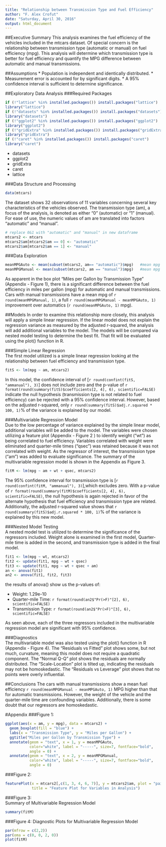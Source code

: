 ```yaml
---
title: "Relationship between Transmission Type and Fuel Efficiency"
author: "F. Alex Crofut"
date: "Saturday, April 30, 2016"
output: html_document
---
```


##Executive Summary
This analysis examines the fuel efficiency of the vehicles included in the mtcars dataset.  Of special concern is the relationship between transmission type (automatic or manual) on fuel efficiency (mpg).  This analysis will determine which transmission type is better for fuel efficiency and quantify the MPG difference between automatic and manual transmissions. 

##Assumptions
* Population is independent and identically distributed.
* Measurement error is accounted for by significant digits.
* A 95% confidence interval is sufficient to determine significance.

##Exploratory Data Analysis
###Required Packages
```r
if (!"lattice" %in% installed.packages()) install.packages("lattice")
library("lattice")
if (!"datasets" %in% installed.packages()) install.packages("datasets")
library("datasets")
if (!"ggplot2" %in% installed.packages()) install.packages("ggplot2")
library("ggplot2")
if (!"gridExtra" %in% installed.packages()) install.packages("gridExtra")
library("gridExtra")
if (!"caret" %in% installed.packages()) install.packages("caret")
library("caret")
```

* datasets
* ggplot2
* gridExtra
* caret
* lattice

###Data Structure and Processing
```r
data(mtcars)
```
The dataset shows 32 observations of 11 variables concerning several key characteristics of the vehicles observed.  The transmission type (am), a focus of the analysis, is denoted as either "0" (automatic) or "1" (manual).  For ease of use, the numeric values of am are translated into factors "automatic" and "manual".

```r
# replace 0&1 with "automatic" and "manual" in new dataframe
mtcars2 <- mtcars
mtcars2$am[mtcars2$am == 0] <- "automatic"
mtcars2$am[mtcars2$am == 1] <- "manual"
```

###Data Exploration
```r
meanMPGAuto <- mean(subset(mtcars2, am== "automatic")$mpg)   #mean mpg of automatics
meanMPGManual <- mean(subset(mtcars2, am == "manual")$mpg)   #mean mpg of manuals
```
As apparent in the box plot "Miles per Gallon by Transmission Type" (Appendix - Figure 1), there is a significant difference between the fuel efficiency in miles per gallon (mpg) for automatic and manual transmissions.  Cars with manual transmissions have a mean mpg of `r round(meanMPGManual, 1)`, 
a full `r round(meanMPGManual - meanMPGAuto, 1)` improvement over automatics
(`r round(meanMPGAuto, 1)` mpg). 

##Models
In order to examine this relationship more closely, this analysis will apply a simple linear
regression.  If the linear model does not explain the regression variance as measured by the adjusted r-squared, the analysis will add additional variables to the model.  The models will be 
compared via nested model testing to determine the best fit.  That fit will be evaluated
using the plot() function in R.

###Simple Linear Regression   
The first model utilized is a simple linear regression looking at the relationship between
fuel efficiency and transmission type.
```r
fitS <- lm(mpg ~ am, mtcars2)
```
In this model, the confidence interval of [`r round(confint(fitS, "ammanual"), 3)`] does not include zero and the p-value of `r format(round(summary(fitS)$coefficients[2, 4], 6), scientific=FALSE)` indicate the null hypothesis (transmission type is not related to fuel efficiency) can be rejected with a 95% confidence interval.  However, based on the adjusted r-squared, only `r round(summary(fitS)$adj.r.squared * 100, 1)`% of the variance is explained by our model.

###Multivariable Regression Model   
Due to the low percentage of variance explained by the simple linear model, additional variables will be added to the model.  The variables were chosen utilizing a feature plot (Appendix - Figure 2 ) to identify weight ("wt") as being correlated to fuel efficiency.  Variables correlated with weight were eliminated and quarter-mile times ("qsec") was retained because it was not correlated with weight.  As the regressor of interest, the transmission type ("am") was added to evaluate significance.  The summary of the multivariable regression model is shown in the Appendix as Figure 3.
```r
fitM <- lm(mpg ~ am + wt + qsec, mtcars2)
```
The 95% confidence interval for transmission type is [`r round(confint(fitM, "ammanual"), 3)`],which excludes zero.  With a p-value of `r format(round(summary(fitM)$coefficients[2, 4], 6), scientific=FALSE)`, the null hypothesis is again rejected in favor of the alternate hypothesis that fuel efficiency and transmission type are related.  Additionally, the adjusted r-squared value shows that `r round(summary(fitS)$adj.r.squared * 100, 1)`% of the variance is explained by this new model.

###Nested Model Testing   
A nested model test is utilized to determine the significance of the regressors included.  Weight alone is examined in the first model, Quarter-mile time is added in the second, and transmission type is added in the final model.
```r
fit1 <- lm(mpg ~ wt, mtcars2)
fit2 <- update(fit1, mpg ~ wt + qsec)
fit3 <- update(fit1, mpg ~ wt + qsec + am)
an <- anova(fit1)
an2 <- anova(fit1, fit2, fit3)
```
the results of anova() show us the p-values of:  

* Weight:  1.29e-10
* Quarter-mile Time:  `r format(round(an2$"Pr(>F)"[2], 6), scientific=FALSE)`
* Transmission Type:  `r format(round(an2$"Pr(>F)"[3], 6), scientific=FALSE)`

As seen above, each of the three regressors included in the multivariable regression model are significant with 95% confidence.

###Diagnostics   
The multivariable model was also tested using the plot() function in R (Appendix - Figure 4).  The "Residuals vs Fitted" plot shows some, but not much, curvature, meaning this model does not require a quadratic component.  The "Normal Q-Q" plot shows the residuals are normally distributed.  The "Scale-Location" plot is tilted up, indicating the residuals may not be homoskedastic.  The "Residuals vs Leverage" plot shows that no points were overly influential.

##Conclusions
The cars with manual transmissions show a mean fuel efficiency `r round(meanMPGManual - meanMPGAuto, 1)` MPG higher than that for automatic transmissions.  However, the weight of the vehicle and the quarter-mile time are confounding variables.  Additionally, there is some doubt that our regressors are homoskedastic.  

#Appendix
###Figure 1:
```r
ggplot(aes(x = am, y = mpg), data = mtcars2) +
  geom_boxplot(fill = "blue") +
  labs(x = "Transmission Type", y = "Miles per Gallon") + 
  ggtitle("Miles per Gallon by Transmission Type") + 
  annotate(geom = "text", x = 1, y = meanMPGAuto, 
           color="white", label = "-----", size=7, fontface="bold", 
           angle = 0) + 
  annotate(geom = "text", x = 2, y = meanMPGManual, 
           color="white", label = "-----", size=7, fontface="bold", 
           angle = 0)
```

###Figure 2:  
```r
featurePlot(x = mtcars2[,c(1, 3, 4, 6, 7)], y = mtcars2$am, plot = "pairs", col = c("red", "blue"), 
            title = "Feature Plot for Variables in Analysis")
```

###Figure 3:  
Summary of Multivariable Regression Model
```r
summary(fitM)
```

###Figure 4:
Diagnostic Plots for Multivariable Regression Model
```r
par(mfrow = c(2,2))
par(oma = c(0, 0, 2, 0))
plot(fitM)
```

